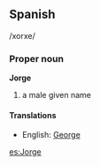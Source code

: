 ==Spanish==
/xorxe/
===Proper noun===
'''Jorge'''

# a male given name

====Translations====
*English: [[George]]

[[es:Jorge]]